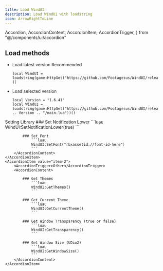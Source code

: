 ```yaml
---
title: Load WindUI
description: Load WindUI with loadstring
icon: ArrowRightToLine
---
```


  Accordion,
  AccordionContent,
  AccordionItem,
  AccordionTrigger,
} from "@/components/ui/accordion"

## Load methods

- Load latest version <span className="px-2 py-1 dark:bg-zinc-500 dark:text-zinc-100 bg-zinc-300 text-zinc-800 rounded-full text-sm font-semibold">Recommended</span>
    ```luau
    local WindUI = loadstring(game:HttpGet("https://github.com/Footagesus/WindUI/releases/latest/download/main.lua"))()
    ```

- Load selected version
    ```luau
    local Version = "1.6.41"
    local WindUI = loadstring(game:HttpGet("https://github.com/Footagesus/WindUI/releases/download/" .. Version .. "/main.lua"))()
    ```


<Accordion type="single" collapsible>
    <AccordionItem value="item-1">
        <AccordionTrigger>Setting Library</AccordionTrigger>
        <AccordionContent>
            ### Set Notification Lower
                ```luau
                WindUI:SetNotificationLower(true)
                ```
            
            ### Set Font
                ```luau
                WindUI:SetFont("rbxassetid://font-id-here")
                ```
        </AccordionContent>
    </AccordionItem>
    <AccordionItem value="item-2">
        <AccordionTrigger>Other</AccordionTrigger>
        <AccordionContent>
            
            ### Get Themes
                ```luau
                WindUI:GetThemes()
                ```
                
            ### Get Current Theme
                ```luau
                WindUI:GetCurrentTheme()
                ```
                
            ### Get Window Transparency (true or false)
                ```luau
                WindUI:GetTransparency()
                ```
                
            ### Get Window Size (UDim2)
                ```luau
                WindUI:GetWindowSize()
                ```
        </AccordionContent>
    </AccordionItem>
</Accordion>

